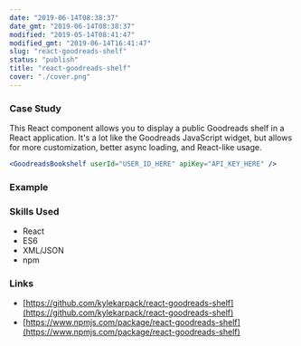 ```yaml
---
date: "2019-06-14T08:38:37"
date_gmt: "2019-06-14T08:38:37"
modified: "2019-05-14T08:41:47"
modified_gmt: "2019-06-14T16:41:47"
slug: "react-goodreads-shelf"
status: "publish"
title: "react-goodreads-shelf"
cover: "./cover.png"
---
```



### Case Study

This React component allows you to display a public Goodreads shelf in a React application. It's a lot like the Goodreads JavaScript widget, but allows for more customization, better async loading, and React-like usage.

```jsx
<GoodreadsBookshelf userId="USER_ID_HERE" apiKey="API_KEY_HERE" />
```

### Example
<GoodreadsBookshelf userId="63515611" apiKey="PsmXJodsWJgBPgTosjdEkQ" />

### Skills Used

- React
- ES6
- XML/JSON
- npm

### Links

- [https://github.com/kylekarpack/react-goodreads-shelf](https://github.com/kylekarpack/react-goodreads-shelf)
- [https://www.npmjs.com/package/react-goodreads-shelf](https://www.npmjs.com/package/react-goodreads-shelf)